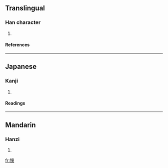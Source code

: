 ==Translingual==
===Han character===
{{Han char|rn=61|rad=心|as=20|sn=23|four=9903<sub>1</sub>|canj=心火月火 (PFBF)}}
# {{defn|Han|sort=心20}}
====References====
{{Han ref|kx=0409.200|dkj=11514|dj=0751.230|hdz=42372.190|uh=6203|ud=25091|bh=F7DA|bd=63450}}
----
==Japanese==
===Kanji===
{{ja-kanji|grade=|rs=心20}}
# {{defn|Japanese}} 
====Readings====
{{ja-readings|on=[[とう]] (tō), [[しょう]] (shō)|kun=[[おどろく]] (odoroku)}}
----
==Mandarin==
===Hanzi===
{{cmn-hanzi|pin=[[tǎng]] ([[tang3]])|wg=t'ang<sup>3</sup>}}
# {{defn|Mandarin}}

[[fr:戃]]